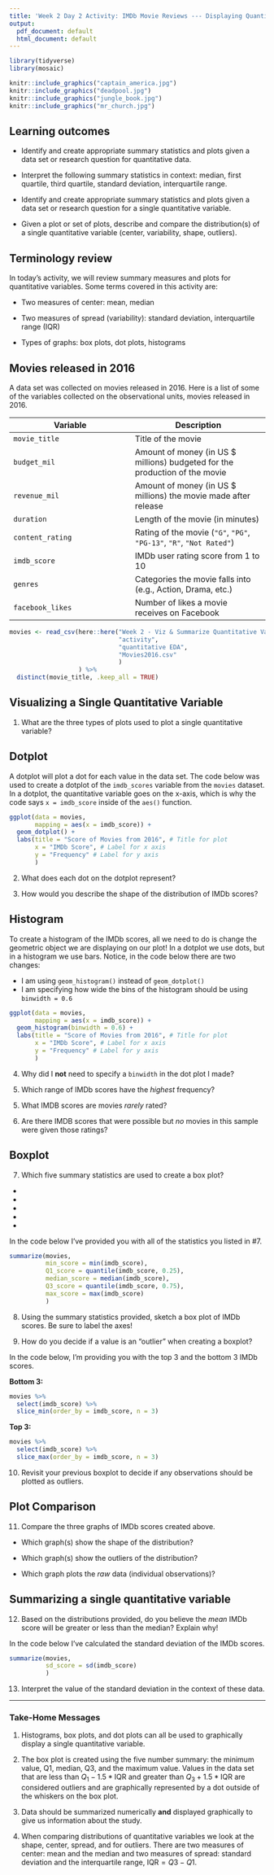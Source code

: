 ```yaml
---
title: 'Week 2 Day 2 Activity: IMDb Movie Reviews --- Displaying Quantitative Variables'
output:
  pdf_document: default
  html_document: default
---
```


```r
library(tidyverse)
library(mosaic)
```

\vspace{2cm}

```r

knitr::include_graphics("captain_america.jpg")
knitr::include_graphics("deadpool.jpg")
knitr::include_graphics("jungle_book.jpg")
knitr::include_graphics("mr_church.jpg")

```

\vspace{2cm}

## Learning outcomes

* Identify and create appropriate summary statistics and plots given a data set
or research question for quantitative data.

* Interpret the following summary statistics in context: median, first quartile,
third quartile, standard deviation, interquartile range.

* Identify and create appropriate summary statistics and plots given a data set
or research question for a single quantitative variable.

* Given a plot or set of plots, describe and compare the distribution(s) of a
single quantitative variable (center, variability, shape, outliers).

\newpage

## Terminology review

In today's activity, we will review summary measures and plots for quantitative
variables.  Some terms covered in this activity are:

* Two measures of center: mean, median

* Two measures of spread (variability): standard deviation, interquartile range
(IQR)

* Types of graphs: box plots, dot plots, histograms

## Movies released in 2016

A data set was collected on movies released in 2016.  Here is a list of some of
the variables collected on the observational units, movies released in 2016.  

| **Variable** 	   | **Description**    |
|------------------|--------------------|
| `movie_title`    | Title of the movie |
| `budget_mil`     | Amount of money (in US $ millions) budgeted for the production of the movie |
| `revenue_mil`    | Amount of money (in US $ millions) the movie made after release |
| `duration`       | Length of the movie (in minutes) |
| `content_rating` | Rating of the movie (`"G"`, `"PG"`, `"PG-13"`, `"R"`, `"Not Rated"`)|
| `imdb_score`     | IMDb user rating score from 1 to 10 |
| `genres`         | Categories the movie falls into (e.g., Action, Drama, etc.) |
| `facebook_likes` | Number of likes a movie receives on Facebook |

```r
movies <- read_csv(here::here("Week 2 - Viz & Summarize Quantitative Variables",
                              "activity",
                              "quantitative EDA",
                              "Movies2016.csv"
                              )
                   ) %>% 
  distinct(movie_title, .keep_all = TRUE)
```


## Visualizing a Single Quantitative Variable


1. What are the three types of plots used to plot a single quantitative
variable?

\newpage

## Dotplot

A dotplot will plot a dot for each value in the data set. The code below was 
used to create a dotplot of the `imdb_scores` variable from the `movies`
dataset. In a dotplot, the quantitative variable goes on the x-axis, which is 
why the code says `x = imdb_score` inside of the `aes()` function.

```r
ggplot(data = movies, 
       mapping = aes(x = imdb_score)) + 
  geom_dotplot() +
  labs(title = "Score of Movies from 2016", # Title for plot
       x = "IMDb Score", # Label for x axis
       y = "Frequency" # Label for y axis
       ) 
```

2. What does each dot on the dotplot represent?

\vspace{1cm}

3. How would you describe the shape of the distribution of IMDb scores?

\newpage

## Histogram

To create a histogram of the IMDb scores, all we need to do is change the 
geometric object we are displaying on our plot! In a dotplot we use dots, but in
a histogram we use bars. Notice, in the code below there are two changes:

- I am using `geom_histogram()` instead of `geom_dotplot()`
- I am specifying how wide the bins of the histogram should be using 
`binwidth = 0.6`

```r
ggplot(data = movies, 
       mapping = aes(x = imdb_score)) + 
  geom_histogram(binwidth = 0.6) +
  labs(title = "Score of Movies from 2016", # Title for plot
       x = "IMDb Score", # Label for x axis
       y = "Frequency" # Label for y axis
       )
```

4. Why did I **not** need to specify a `binwidth` in the dot plot I made?

\vspace{2cm}
\vspace{2cm}

5. Which range of IMDb scores have the *highest* frequency?

\vspace{2cm}
\vspace{2cm}

5. What IMDB scores are movies *rarely* rated?

\vspace{2cm}
\vspace{2cm}

6. Are there IMDB scores that were possible but *no* movies in this sample were
given those ratings?

\vspace{2cm}

## Boxplot

7. Which five summary statistics are used to create a box plot? 

-
\vspace{0.5cm}
-
\vspace{0.5cm}
-
\vspace{0.5cm}
-
\vspace{0.5cm}
-
\vspace{0.5cm}

\newpage

In the code below I've provided you with all of the statistics you listed in #7. 

```r
summarize(movies,
          min_score = min(imdb_score),
          Q1_score = quantile(imdb_score, 0.25),
          median_score = median(imdb_score), 
          Q3_score = quantile(imdb_score, 0.75), 
          max_score = max(imdb_score)
          )
```

\vspace{1cm}

8. Using the summary statistics provided, sketch a box plot of IMDb scores. Be
sure to label the axes!

\vspace{2cm}

9. How do you decide if a value is an "outlier" when creating a boxplot?

\vspace{2cm}

In the code below, I'm providing you with the top 3 and the bottom 3 IMDb
scores.

__Bottom 3:__
```r
movies %>% 
  select(imdb_score) %>% 
  slice_min(order_by = imdb_score, n = 3)

```

\newpage

__Top 3:__
```r
movies %>% 
  select(imdb_score) %>% 
  slice_max(order_by = imdb_score, n = 3)

```

10. Revisit your previous boxplot to decide if any observations should be 
plotted as outliers. 

\vspace{2cm}


## Plot Comparison

11. Compare the three graphs of IMDb scores created above.

- Which graph(s) show the shape of the distribution?

\vspace{2cm}

- Which graph(s) show the outliers of the distribution?

\vspace{2cm}

- Which graph plots the *raw* data (individual observations)?

\vspace{2cm}

## Summarizing a single quantitative variable

12. Based on the distributions provided, do you believe the *mean* IMDb score
will be greater or less than the median? Explain why! 

\vspace{2cm}

In the code below I've calculated the standard deviation of the IMDb scores. 

```r
summarize(movies, 
          sd_score = sd(imdb_score)
          )
```


13. Interpret the value of the standard deviation in the context of these data. 

\vspace{2cm}

---

### Take-Home Messages

1. Histograms, box plots, and dot plots can all be used to graphically display
a single quantitative variable.  

2. The box plot is created using the five number summary: the minimum value,
Q1, median, Q3, and the maximum value. Values in the data set that are less than
$Q_1 - 1.5*\text{IQR}$ and greater than $Q_3 + 1.5*\text{IQR}$ are considered
outliers and are graphically represented by a dot outside of the whiskers on the
box plot.

3. Data should be summarized numerically **and** displayed graphically to give
us information about the study.

4. When comparing distributions of quantitative variables we look at the shape,
center, spread, and for outliers. There are two measures of center: mean and
the median and two measures of spread: standard deviation and the interquartile 
range, $\text{IQR} = Q3 - Q1$. 
